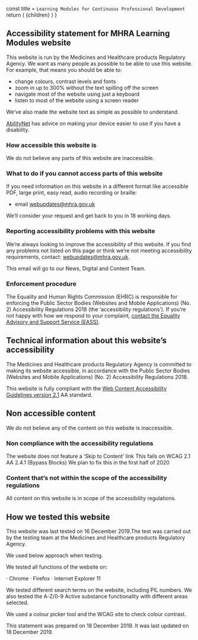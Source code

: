 
  const title = `Learning Modules for Continuous Professional Development`
  return (
    <MDXProvider components={components}>
      <Layout title={title}>
        <SEO title={title} />
        {children}
      </Layout>
    </MDXProvider>
  )
}

## Accessibility statement for MHRA Learning Modules website

This website is run by the Medicines and Healthcare products Regulatory Agency. We want as many people as possible to be able to use this website. For example, that means you should be able to:

- change colours, contrast levels and fonts
- zoom in up to 300% without the text spilling off the screen
- navigate most of the website using just a keyboard
- listen to most of the website using a screen reader 

We’ve also made the website text as simple as possible to understand.

[AbilityNet](https://mcmw.abilitynet.org.uk/) has advice on making your device easier to use if you have a disability.

### How accessible this website is

We do not believe any parts of this website are inaccessible.

### What to do if you cannot access parts of this website

If you need information on this website in a different format like accessible PDF, large print, easy read, audio recording or braille:

- email [webupdates@mhra.gov.uk][1]

We’ll consider your request and get back to you in 18 working days.

### Reporting accessibility problems with this website

We’re always looking to improve the accessibility of this website. If you find any problems not listed on this page or think we’re not meeting accessibility requirements, contact: [webupdates@mhra.gov.uk][1].

This email will go to our News, Digital and Content Team.

### Enforcement procedure

The Equality and Human Rights Commission (EHRC) is responsible for enforcing the Public Sector Bodies
(Websites and Mobile Applications) (No. 2) Accessibility Regulations 2018 (the ‘accessibility regulations’).
If you’re not happy with how we respond to your complaint, [contact the Equality Advisory and Support Service (EASS)][4].

## Technical information about this website’s accessibility

The Medicines and Healthcare products Regulatory Agency is committed to making its website accessible, in accordance with the Public Sector Bodies (Websites and Mobile Applications) (No. 2) Accessibility Regulations 2018.

This website is fully compliant with the [Web Content Accessibility Guidelines version 2.1][3] AA standard.

## Non accessible content

We do not believe any of the content on this website is inaccessible.

### Non compliance with the accessibility regulations

The website does not feature a ‘Skip to Content’ link
This fails on WCAG 2.1 AA 2.4.1 (Bypass Blocks)
We plan to fix this in the first half of 2020

### Content that’s not within the scope of the accessibility regulations

All content on this website is in scope of the accessibility regulations.

## How we tested this website

This website was last tested on 16 December 2019.The test was carried out by the testing team at the Medicines and Healthcare products Regulatory Agency.

We used below approach when testing.

We tested all functions of the website on:

· Chrome
· Firefox
· Internet Explorer 11

We tested different search terms on the website, including PIL numbers. We also tested the A-Z/0-9 Active substance functionality with different areas selected.

We used a colour picker tool and the WCAG site to check colour contrast.

This statement was prepared on 18 December 2019. It was last updated on 18 December 2019.

[1]: mailto:webupdates@mhra.gov.uk
[2]: https://www.legislation.gov.uk/uksi/2018/952/regulation/4/made
[3]: https://www.w3.org/TR/WCAG21/
[4]: https://www.equalityadvisoryservice.com/
